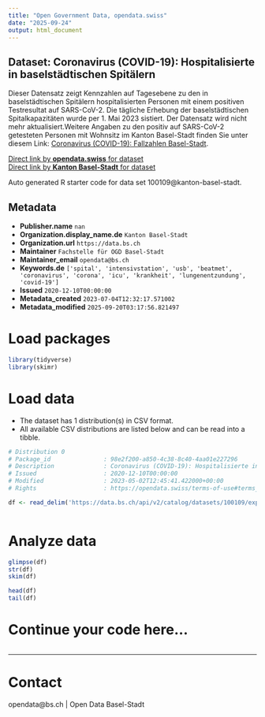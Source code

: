 ```yaml
---
title: "Open Government Data, opendata.swiss"
date: "2025-09-24"
output: html_document
---
```


## Dataset: Coronavirus (COVID-19): Hospitalisierte in baselstädtischen Spitälern

Dieser Datensatz zeigt Kennzahlen auf Tagesebene zu den in baselstädtischen Spitälern hospitalisierten Personen mit einem positiven Testresultat auf SARS-CoV-2. Die tägliche Erhebung der baselstädtischen Spitalkapazitäten wurde per 1. Mai 2023 sistiert. Der Datensatz wird nicht mehr aktualisiert.Weitere Angaben zu den positiv auf SARS-CoV-2 getesteten Personen mit Wohnsitz im Kanton Basel-Stadt finden Sie unter diesem Link: [Coronavirus (COVID-19): Fallzahlen Basel-Stadt](https://data.bs.ch/explore/dataset/100073/table/?sort=timestamp). 

[Direct link by **opendata.swiss** for dataset](https://opendata.swiss/de/dataset/coronavirus-covid-19-hospitalisierte-in-baselstadtischen-spitalern)<br>
[Direct link by **Kanton Basel-Stadt** for dataset](https://data.bs.ch/explore/dataset/100109/)

Auto generated R starter code for data set 100109@kanton-basel-stadt.

## Metadata

- **Publisher.name** `nan`
- **Organization.display_name.de** `Kanton Basel-Stadt`
- **Organization.url** `https://data.bs.ch`
- **Maintainer** `Fachstelle für OGD Basel-Stadt`
- **Maintainer_email** `opendata@bs.ch`
- **Keywords.de** `['spital', 'intensivstation', 'usb', 'beatmet', 'coronavirus', 'corona', 'icu', 'krankheit', 'lungenentzundung', 'covid-19']`
- **Issued** `2020-12-10T00:00:00`
- **Metadata_created** `2023-07-04T12:32:17.571002`
- **Metadata_modified** `2025-09-20T03:17:56.821497`


# Load packages

```r

library(tidyverse)
library(skimr)

```

# Load data

-   The dataset has 1 distribution(s) in CSV format.
-   All available CSV distributions are listed below and can be read into a tibble.

```r

# Distribution 0
# Package_id               : 98e2f200-a850-4c38-8c40-4aa01e227296
# Description              : Coronavirus (COVID-19): Hospitalisierte in baselstädtischen Spitälern (csv)
# Issued                   : 2020-12-10T00:00:00
# Modified                 : 2023-05-02T12:45:41.422000+00:00
# Rights                   : https://opendata.swiss/terms-of-use#terms_by

df <- read_delim('https://data.bs.ch/api/v2/catalog/datasets/100109/exports/csv?use_labels=true')



```

# Analyze data

```r

glimpse(df)
str(df)
skim(df)

head(df)
tail(df)

```

# Continue your code here...

```r

```

------------------------------------------------------------------------

# Contact

opendata@bs.ch | Open Data Basel-Stadt
